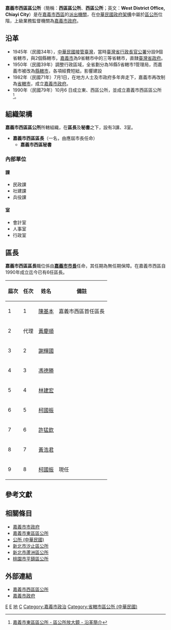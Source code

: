 {{中華民國政府部門基礎資訊
|部門名稱       = 嘉義市西區區公所
|外文名稱       = West District Office, Chiayi City
|外文語言       = 英語
|部門標誌       = Emblem of Chiayi City.svg
|部門標誌名稱   = 
|代表圖像       = 
|代表圖像名稱   = 
|首長職銜       = 區長
|首長姓名       = [[柯國振|柯國振]]
|副首長職銜     = 
|副首長姓名     = 
|副首長姓名二   = 
|副首長姓名三   = 
|副首長職銜二   = 
|副首長二姓名   = 
|副首長二姓名二 = 
|副首長二姓名三 = 
|秘書長職銜     = 
|秘書長姓名     = 
|秘書長姓名二   = 
|秘書長姓名三   = 
|副秘書長職銜   = 
|副秘書長姓名   = 
|副秘書長姓名二 = 
|副秘書長姓名三 = 
|任命者姓名     = 
|官員任期       = 區長：無任期保障
|機關類型       = 
|員額           = 
|年度預算額     = 
|授權法源       = [[s:地方制度法|地方制度法]]<br>[[s:嘉義市政府組織自治條例|嘉義市政府組織自治條例]]
|成立日期       = 1990年（[[民國79年|民國79年]]）10月6日
|內部單位       = 3課、3室
|附屬機關       = 
|任務編組       = 
|地址           = 60006 {{ROC}}[[臺灣省|臺灣省]]<br/>[[嘉義市|嘉義市]][[西區_(嘉義市)|西區]][[錦州二街|錦州二街]]28號3樓
|電話           = +886 5 284-0850 
|網站           = [https://west.chiayi.gov.tw/ 嘉義市西區區公所 首頁]
|備註           = 
}}
'''嘉義市西區區公所'''（簡稱：'''西區區公所'''、'''西區公所'''；英文：'''West District Office, Chiayi City'''）是{{CYI-G}}在[[嘉義市|嘉義市]][[西區_(嘉義市)|西區]]的[[派出機關|派出機關]]，在[[中華民國政府|中華民國政府架構]]中屬於[[公所_(中華民國)|區公所]]位階，上級業務監督機關為[[嘉義市政府|嘉義市政府]]。

==沿革==
{{main|嘉義市行政區劃}}
*1945年（民國34年），[[臺灣戰後時期|中華民國接管臺灣]]，當時[[臺灣省行政長官公署|臺灣省行政長官公署]]分設9個省轄市，與2個縣轄市，[[嘉義市|嘉義市]]為9省轄市中的三等省轄市，直隸[[臺灣省政府|臺灣省政府]]。
*1950年（民國39年）調整行政區域，全省劃分為16縣5省轄市1管理局，而嘉義市被改為[[縣轄市|縣轄市]]，各項經費短絀，影響建設
*1982年（民國71年）7月1日，在地方人士及市政府多年奔走下，嘉義市再改制為[[省轄市|省轄市]]，成立[[嘉義市政府|嘉義市政府]]。
*1990年（民國79年）10月6 日成立東、西區公所，並成立嘉義市西區區公所<ref>[http://www.chiayi.gov.tw/web/west/business_08.asp 嘉義市東區區公所 - 區公所放大鏡 - 沿革簡介]{{dead link|date=2017年12月 |bot=InternetArchiveBot |fix-attempted=yes }}</ref>。

==組織架構==
'''嘉義市西區區公所'''所轄組織，在'''區長'''及'''秘書'''之下，設有3課、3室。
*'''嘉義市西區區長'''（一名，由應屆市長任命）
**'''嘉義市西區秘書'''
===內部單位===
{{col-begin}}
{{col-5}}
====課====
*民政課
*社建課
*兵役課
{{col-5}}
====室====
*會計室
*人事室
*行政室

{{col-end}}

==區長==
'''嘉義市西區區長'''職位係由'''[[嘉義市市長|嘉義市市長]]'''任命，其任期為無任期保障。在嘉義市西區自1990年成立迄今已有6任區長。
{| class="wikitable" style="text-align:center"
|-
! 屆次
! 任次
! 姓名
! 備註

|-
| 1
| 1
| [[陳基本|陳基本]]
| 嘉義市西區首任區長
|-
| 2
| 代理
| [[黃慶順|黃慶順]]
| 
|- 
| 3
| 2
|[[謝輝國|謝輝國]]
| 
|-
| 4
| 3
|[[馮德勝|馮德勝]]
| 
|- 
| 5
| 4
|[[林建宏|林建宏]]
|
|- 
| 6
| 5
|[[柯國振|柯國振]]
|
|-
| 7
| 6
| [[許猛欽|許猛欽]]
| 
|-
|8
| 7
|[[黃浩君|黃浩君]]
|-
| 9
| 8
|[[柯國振|柯國振]]
|現任
|}

==參考文獻==
{{reflist}}

== 相關條目 ==
* [[嘉義市市政府|嘉義市市政府]]
* [[嘉義市東區區公所|嘉義市東區區公所]]
* [[公所_(中華民國)|公所 (中華民國)]]
* [[新北市汐止區公所|新北市汐止區公所]]
* [[新北市蘆洲區公所|新北市蘆洲區公所]]
* [[桃園市平鎮區公所|桃園市平鎮區公所]]

==外部連結==
*[http://www.chiayi.gov.tw/web/west/index.asp 嘉義市西區區公所]{{Wayback|url=http://www.chiayi.gov.tw/web/west/index.asp |date=20191115161057 }}{{zh-tw}}
*[http://www.chiayi.gov.tw 嘉義市政府]{{Wayback|url=http://www.chiayi.gov.tw/ |date=20111216092328 }}{{zh-tw}}
{{嘉義市政府所屬機關}}
{{嘉義市行政區劃}}
{{中華民國地方政府}}
{{中華民國各直轄市及縣市首長列表}}
{{Portal bar|臺灣|嘉義|政治|政府}}
[[Category:1990年建立政府機構|E]]
[[Category:1990年台灣建立|E]]
[[Category:嘉義市西區的政府機關|地]]
[[Category:嘉義市政府|C]]
[[Category:嘉義市政治|Category:嘉義市政治]]
[[Category:省轄市區公所_(中華民國)|Category:省轄市區公所 (中華民國)]]